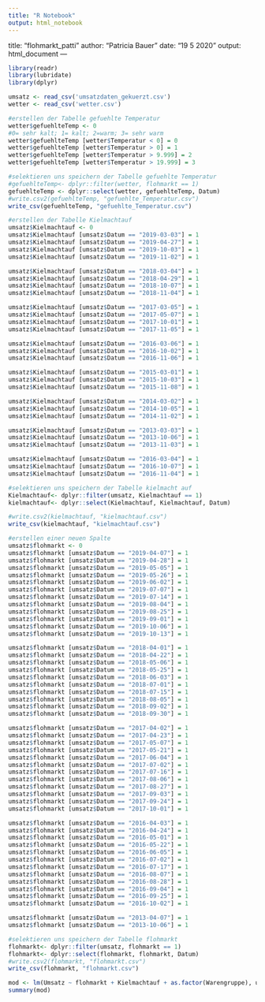 ```yaml
---
title: "R Notebook"
output: html_notebook
---
```

title: "flohmarkt_patti"
author: "Patricia Bauer"
date: "19 5 2020"
output: html_document
---

```r
library(readr)
library(lubridate)
library(dplyr)
```

```r
umsatz <- read_csv('umsatzdaten_gekuerzt.csv')
wetter <- read_csv('wetter.csv')
```

```r
#erstellen der Tabelle gefuehlte Temperatur
wetter$gefuehlteTemp <- 0
#0= sehr kalt; 1= kalt; 2=warm; 3= sehr warm
wetter$gefuehlteTemp [wetter$Temperatur < 0] = 0
wetter$gefuehlteTemp [wetter$Temperatur > 0] = 1
wetter$gefuehlteTemp [wetter$Temperatur > 9.999] = 2
wetter$gefuehlteTemp [wetter$Temperatur > 19.999] = 3

#selektieren uns speichern der Tabelle gefuehlte Temperatur
#gefuehlteTemp<- dplyr::filter(wetter, flohmarkt == 1)
gefuehlteTemp <- dplyr::select(wetter, gefuehlteTemp, Datum)
#write.csv2(gefuehlteTemp, "gefuehlte_Temperatur.csv")
write_csv(gefuehlteTemp, "gefuehlte_Temperatur.csv")
```

```r
#erstellen der Tabelle Kielmachtauf
umsatz$Kielmachtauf <- 0
umsatz$Kielmachtauf [umsatz$Datum == "2019-03-03"] = 1
umsatz$Kielmachtauf [umsatz$Datum == "2019-04-27"] = 1
umsatz$Kielmachtauf [umsatz$Datum == "2019-10-03"] = 1
umsatz$Kielmachtauf [umsatz$Datum == "2019-11-02"] = 1

umsatz$Kielmachtauf [umsatz$Datum == "2018-03-04"] = 1
umsatz$Kielmachtauf [umsatz$Datum == "2018-04-29"] = 1
umsatz$Kielmachtauf [umsatz$Datum == "2018-10-07"] = 1
umsatz$Kielmachtauf [umsatz$Datum == "2018-11-04"] = 1

umsatz$Kielmachtauf [umsatz$Datum == "2017-03-05"] = 1
umsatz$Kielmachtauf [umsatz$Datum == "2017-05-07"] = 1
umsatz$Kielmachtauf [umsatz$Datum == "2017-10-01"] = 1
umsatz$Kielmachtauf [umsatz$Datum == "2017-11-05"] = 1

umsatz$Kielmachtauf [umsatz$Datum == "2016-03-06"] = 1
umsatz$Kielmachtauf [umsatz$Datum == "2016-10-02"] = 1
umsatz$Kielmachtauf [umsatz$Datum == "2016-11-06"] = 1

umsatz$Kielmachtauf [umsatz$Datum == "2015-03-01"] = 1
umsatz$Kielmachtauf [umsatz$Datum == "2015-10-03"] = 1
umsatz$Kielmachtauf [umsatz$Datum == "2015-11-08"] = 1

umsatz$Kielmachtauf [umsatz$Datum == "2014-03-02"] = 1
umsatz$Kielmachtauf [umsatz$Datum == "2014-10-05"] = 1
umsatz$Kielmachtauf [umsatz$Datum == "2014-11-02"] = 1

umsatz$Kielmachtauf [umsatz$Datum == "2013-03-03"] = 1
umsatz$Kielmachtauf [umsatz$Datum == "2013-10-06"] = 1
umsatz$Kielmachtauf [umsatz$Datum == "2013-11-03"] = 1

umsatz$Kielmachtauf [umsatz$Datum == "2016-03-04"] = 1
umsatz$Kielmachtauf [umsatz$Datum == "2016-10-07"] = 1
umsatz$Kielmachtauf [umsatz$Datum == "2016-11-04"] = 1

#selektieren uns speichern der Tabelle kielmacht auf
Kielmachtauf<- dplyr::filter(umsatz, Kielmachtauf == 1)
kielmachtauf<- dplyr::select(Kielmachtauf, Kielmachtauf, Datum)

#write.csv2(kielmachtauf, "kielmachtauf.csv")
write_csv(kielmachtauf, "kielmachtauf.csv")
```

```r
#erstellen einer neuen Spalte
umsatz$flohmarkt <- 0
umsatz$flohmarkt [umsatz$Datum == "2019-04-07"] = 1
umsatz$flohmarkt [umsatz$Datum == "2019-04-28"] = 1
umsatz$flohmarkt [umsatz$Datum == "2019-05-05"] = 1
umsatz$flohmarkt [umsatz$Datum == "2019-05-26"] = 1
umsatz$flohmarkt [umsatz$Datum == "2019-06-02"] = 1
umsatz$flohmarkt [umsatz$Datum == "2019-07-07"] = 1
umsatz$flohmarkt [umsatz$Datum == "2019-07-14"] = 1
umsatz$flohmarkt [umsatz$Datum == "2019-08-04"] = 1
umsatz$flohmarkt [umsatz$Datum == "2019-08-25"] = 1
umsatz$flohmarkt [umsatz$Datum == "2019-09-01"] = 1
umsatz$flohmarkt [umsatz$Datum == "2019-10-06"] = 1
umsatz$flohmarkt [umsatz$Datum == "2019-10-13"] = 1

umsatz$flohmarkt [umsatz$Datum == "2018-04-01"] = 1
umsatz$flohmarkt [umsatz$Datum == "2018-04-22"] = 1
umsatz$flohmarkt [umsatz$Datum == "2018-05-06"] = 1
umsatz$flohmarkt [umsatz$Datum == "2018-05-25"] = 1
umsatz$flohmarkt [umsatz$Datum == "2018-06-03"] = 1
umsatz$flohmarkt [umsatz$Datum == "2018-07-01"] = 1
umsatz$flohmarkt [umsatz$Datum == "2018-07-15"] = 1
umsatz$flohmarkt [umsatz$Datum == "2018-08-05"] = 1
umsatz$flohmarkt [umsatz$Datum == "2018-09-02"] = 1
umsatz$flohmarkt [umsatz$Datum == "2018-09-30"] = 1

umsatz$flohmarkt [umsatz$Datum == "2017-04-02"] = 1
umsatz$flohmarkt [umsatz$Datum == "2017-04-23"] = 1
umsatz$flohmarkt [umsatz$Datum == "2017-05-07"] = 1
umsatz$flohmarkt [umsatz$Datum == "2017-05-21"] = 1
umsatz$flohmarkt [umsatz$Datum == "2017-06-04"] = 1
umsatz$flohmarkt [umsatz$Datum == "2017-07-02"] = 1
umsatz$flohmarkt [umsatz$Datum == "2017-07-16"] = 1
umsatz$flohmarkt [umsatz$Datum == "2017-08-06"] = 1
umsatz$flohmarkt [umsatz$Datum == "2017-08-27"] = 1
umsatz$flohmarkt [umsatz$Datum == "2017-09-03"] = 1
umsatz$flohmarkt [umsatz$Datum == "2017-09-24"] = 1
umsatz$flohmarkt [umsatz$Datum == "2017-10-01"] = 1

umsatz$flohmarkt [umsatz$Datum == "2016-04-03"] = 1
umsatz$flohmarkt [umsatz$Datum == "2016-04-24"] = 1
umsatz$flohmarkt [umsatz$Datum == "2016-05-01"] = 1
umsatz$flohmarkt [umsatz$Datum == "2016-05-22"] = 1
umsatz$flohmarkt [umsatz$Datum == "2016-06-05"] = 1
umsatz$flohmarkt [umsatz$Datum == "2016-07-02"] = 1
umsatz$flohmarkt [umsatz$Datum == "2016-07-17"] = 1
umsatz$flohmarkt [umsatz$Datum == "2016-08-07"] = 1
umsatz$flohmarkt [umsatz$Datum == "2016-08-28"] = 1
umsatz$flohmarkt [umsatz$Datum == "2016-09-04"] = 1
umsatz$flohmarkt [umsatz$Datum == "2016-09-25"] = 1
umsatz$flohmarkt [umsatz$Datum == "2016-10-02"] = 1

umsatz$flohmarkt [umsatz$Datum == "2013-04-07"] = 1
umsatz$flohmarkt [umsatz$Datum == "2013-10-06"] = 1

#selektieren uns speichern der Tabelle flohmarkt
flohmarkt<- dplyr::filter(umsatz, flohmarkt == 1)
flohmarkt<- dplyr::select(flohmarkt, flohmarkt, Datum)
#write.csv2(flohmarkt, "flohmarkt.csv")
write_csv(flohmarkt, "flohmarkt.csv")
```

```r
mod <- lm(Umsatz ~ flohmarkt + Kielmachtauf + as.factor(Warengruppe), umsatz)
summary(mod)
```



